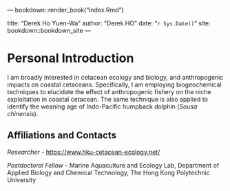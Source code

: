 --- bookdown::render_book("index.Rmd")

title: "Derek Ho Yuen-Wa"
author: "Derek HO"
date: "`r Sys.Date()`"
site: bookdown::bookdown_site
---

# Personal Introduction

I am broadly interested in cetacean ecology and biology, and anthropogenic impacts on coastal cetaceans. Specifically, I am employing biogeochemical techniques to elucidate the effect of anthropogenic fishery on the niche exploitation in coastal cetacean. The same technique is also applied to identify the weaning age of Indo-Pacific humpback dolphin (*Sousa chinensis*). 



## Affiliations and Contacts
*Researcher* - [https://www.hku-cetacean-ecology.net/](Cetacea Research Institute )

*Postdoctoral Fellow* - Marine Aquaculture and Ecology Lab, Department of Applied Biology and Chemical Technology, The Hong Kong Polytechnic University
